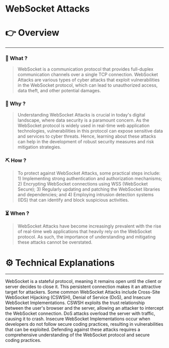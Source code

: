 # WebSocket Attacks


# 👉 Overview

---

### 👀 What ?

> WebSocket is a communication protocol that provides full-duplex communication channels over a single TCP connection. WebSocket Attacks are various types of cyber attacks that exploit vulnerabilities in the WebSocket protocol, which can lead to unauthorized access, data theft, and other potential damages.
> 

### 🧐 Why ?

> Understanding WebSocket Attacks is crucial in today's digital landscape, where data security is a paramount concern. As the WebSocket protocol is widely used in real-time web application technologies, vulnerabilities in this protocol can expose sensitive data and services to cyber threats. Hence, learning about these attacks can help in the development of robust security measures and risk mitigation strategies.
> 

### ⛏️ How ?

> To protect against WebSocket Attacks, some practical steps include: 1) Implementing strong authentication and authorization mechanisms; 2) Encrypting WebSocket connections using WSS (WebSocket Secure); 3) Regularly updating and patching the WebSocket libraries and dependencies; and 4) Employing intrusion detection systems (IDS) that can identify and block suspicious activities.
> 

### ⏳ When ?

> WebSocket Attacks have become increasingly prevalent with the rise of real-time web applications that heavily rely on the WebSocket protocol. As such, the importance of understanding and mitigating these attacks cannot be overstated.
> 

# ⚙️ Technical Explanations

---

WebSocket is a stateful protocol, meaning it remains open until the client or server decides to close it. This persistent connection makes it an attractive target for attackers. Some common WebSocket Attacks include Cross-Site WebSocket Hijacking (CSWSH), Denial of Service (DoS), and Insecure WebSocket Implementations. CSWSH exploits the trust relationship between the user's browser and the server, allowing an attacker to intercept the WebSocket connection. DoS attacks overload the server with traffic, causing it to crash. Insecure WebSocket Implementations occur when developers do not follow secure coding practices, resulting in vulnerabilities that can be exploited. Defending against these attacks requires a comprehensive understanding of the WebSocket protocol and secure coding practices.

